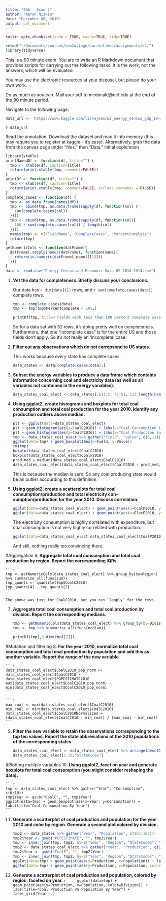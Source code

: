 ```yaml
---
title: "EDA - Exam 2"
author: "Aaron Niskin"
date: "December 06, 2016"
output: pdf_document
---
```


```r
knitr::opts_chunk$set(echo = TRUE, cache=TRUE, tidy=TRUE)
```

```r
setwd("~/Documents/courses/newCollege/current/eda/assignments/e2/")
library(tidyverse)
```

This is a 90 minute exam. You are to write an R Markdown document that provides scripts for carrying out the following tasks. It is the work, not the answers, which will be evaluated.

You may use the electronic resources at your disposal, but please do your own work.

Do as much as you can. Mail your pdf to mcdonald@ncf.edu at the end of the 90 minute period.

Navigate to the following page:

```r
data_url <- 'https://www.kaggle.com/lislejoem/us_energy_census_gdp_10-14'
```

`r data_url`

Read the annotation. Download the dataset and read it into memory (this may require you to register at kaggle - it’s easy). Alternatively, grab the data from the canvas page under “files,” then “Data.”
Initial exploration

```r
library(xtable)
printNamedDf <- function(df, title="") {
  tmp <- xtable(df, caption=title)
  return(print.xtable(tmp, comment=FALSE))
}
printDf <- function(df, title="") {
  tmp <- xtable(df, caption=title)
  return(print.xtable(tmp, comment=FALSE, include.rownames = FALSE))
}
complete_cases <- function(df) {
  tmp <- as.data.frame(names(df))
  tmp <- cbind(tmp, as.data.frame(sapply(df, function(col) {
    sum(complete.cases(col))
  })))
  tmp <- cbind(tmp, as.data.frame(sapply(df, function(col){
    100 * sum(complete.cases(col)) / length(col)
  })))
  names(tmp) <- c("FieldName", "CompleteCases", "PercentComplete")
  return(tmp)
}
getNumericCols <- function(datFrame){
  datFrame[,sapply(names(datFrame), function(name){
    return(is.numeric(datFrame[,name][[1]]))
  })]
}
data <- read.csv("Energy Census and Economic Data US 2010-2014.csv")
```

1.  **Vet the data for completeness. Briefly discuss your conclusions.**
    
    Our data has `r dim(data[1])` rows, and `r sum(complete.cases(data))` complete rows.
    
    ```r
    tmp <- complete_cases(data)
    tmp <- tmp[tmp$PercentComplete < 100,]
    ```
    
    ```r
    printDf(tmp, title='Fields with less than 100 percent complete cases')
    ```
    
    So for a data set with 52 rows, it's doing pretty well on completeness. Furthermore, that one "incomplete case" is for the entire US and those fields don't apply. So it's not really an 'incomplete' case.

2.  **Filter out any observations which do not correpsond to US states.**
    
    This works because every state has complete cases.
    
    ```r
    data_states <- data[complete.cases(data),]
    ```
    
3.  **Subset the energy variables to produce a data frame which contains information concerning coal and electricity data (as well as all variables not contained in the energy variables).**
    
    ```r
    data_states_coal_elect <- data_states[,c(1:5, 47:81, 122:length(names(data_states)))]
    ```
    
4.  **Using ggplot2, create histograms and boxplots for total coal consumption and total coal production for the year 2010. Identify any production outliers above median.**
    
    ```r
    plt <- ggplot(data=data_states_coal_elect)
    plt + geom_histogram(aes(x=CoalC2010)) + labs(x="Coal Consumption in 2010 with Red Median Line") + geom_vline(aes(xintercept= median(CoalC2010), color='red'))
    plt + geom_histogram(aes(x=CoalP2010)) + labs(x="Coal Production in 2010 with Red Median Line") + geom_vline(aes(xintercept= median(CoalP2010), color='red'))
    tmp <- data_states_coal_elect %>% gather("Field", "Value", c(6,11))
    ggplot(data=tmp) + geom_boxplot(aes(x=Field, y=Value))
    rm(tmp)
    boxplot(data_states_coal_elect$CoalC2010)
    boxplot(data_states_coal_elect$CoalP2010)
    prod_med = median(data_states_coal_elect$CoalP2010)
    data_states_coal_elect[data_states_coal_elect$CoalP2010 > prod_med, "StateCodes"]
    ```
    
    This is because the median is zero. So any coal producing state would be an outlier accourding to this definition.

5.  **Using ggplot2, create a scatterplots for total coal consumption/production and total electricity con- sumption/production for the year 2010. Discuss correlation.**
    
    ```r
    ggplot(data=data_states_coal_elect) + geom_point(aes(x=CoalP2010, y= CoalC2010)) + labs(title= "Coal Consumption VS Production for 2010")
    ggplot(data=data_states_coal_elect) + geom_point(aes(x=ElecE2010, y= ElecC2010)) + labs(title= "Electricity Consumption VS Expenditure for 2010")
    ```
    
    The electricity consumption is highly correlated with expenditure, but coal consumption is not very highly correlated with production.
    
    ```r
    ggplot(data=data_states_coal_elect[data_states_coal_elect$CoalP2010 > 0,]) + geom_point(aes(x=CoalP2010, y= CoalC2010)) + labs(title= "Coal Consumption VS Production for Coal Producing States in 2010")
    ```
    
    And still, nothing really too convincing there.

#Aggregation
6.  **Aggregate total coal consumption and total coal production by region. Report the corresponding IQRs.**
    
    ```r
    tmp <- getNumericCols(data_states_coal_elect) %>% group_by(by=Region) %>% summarise_all(funs(sum))
    tmp_quants <- quantile(tmp$CoalC2010)
    tmp_quants[4] - tmp_quants[2]
    ```
    
    The above was just for CoalC2010, but you can `lapply` for the rest.
    
7.  **Aggregate total coal consumption and total coal production by division. Report the corresponding medians.**
    
    ```r
    tmp <- getNumericCols(data_states_coal_elect) %>% group_by(by=Division) %>% summarise_all(funs(sum))
    tmp <- tmp %>% summarise_all(funs(median))
    ```
    ```r
    printDf(tmp[,6:dim(tmp)[2]])
    ```

#Mutation and filtering
8.  **For the year 2010, normalize total coal consumption and total coal production by population and add this as another variable. Report the range of the new variable**
    
    ```r
    data_states_coal_elect$CoalC2010_pop_norm <- data_states_coal_elect$CoalC2010 / data_states_coal_elect$POPESTIMATE2010
    max(data_states_coal_elect$CoalC2010_pop_norm) - min(data_states_coal_elect$CoalC2010_pop_norm)
    ```
    
    ```r
    max_coal <- max(data_states_coal_elect$CoalC2010)
    min_coal <- min(data_states_coal_elect$CoalC2010)
    data_states_coal_elect$CoalC2010Normalized = (data_states_coal_elect$CoalC2010 - min_coal) / (max_coal - min_coal)
    ```
    
9.  **Filter the new variable to retain the observations corresponding to the top ten values. Report the state abbreviations of the 2010 populations of the corresponding states.**
    
    ```r
    data_states_coal_elect <- data_states_coal_elect %>% arrange(desc(CoalC2010_pop_norm))
    data_states_coal_elect[1:10,"StateCodes"]
    ```

#Plotting multiple variables
10. **Using ggplot2, facet on year and generate boxplots for total coal consumption (you might consider reshaping the data).**
    
    ```r
    tmp <- data_states_coal_elect %>% gather("Year", "Consumption", c(6:10))
    tmp$Year <- gsub("CoalC", "", tmp$Year)
    ggplot(data=tmp) + geom_boxplot(aes(x=Year, y=Consumption)) + labs(title="Coal Consumption By Year")
    ```
    
11. **Generate a scatterplot of coal production and population for the year 2010 and color by region. Generate a second plot colored by division.**
    
    ```r
    tmp2 <- data_states %>% gather("Year", "Population", c(163:167))
    tmp2$Year <- gsub("POPESTIMATE", "", tmp2$Year)
    tmp <- inner_join(tmp, tmp2, by=c("Year", "Region", "StateCodes", "Division"))
    tmp2 <- data_states_coal_elect %>% gather("Year", "Production", c(11:15))
    tmp2$Year <- gsub("CoalP", "", tmp2$Year)
    tmp <- inner_join(tmp, tmp2, by=c("Year", "Region", "StateCodes", "Division"))
    ggplot(data=tmp) + geom_point(aes(y=Production, x=Population)) + labs(title="Coal Production by Population")
    ggplot(data=tmp) + geom_point(aes(y=Production, x=Population, color=Division)) + labs(title="Coal Production by Population")
    ```

12. **Generate a scatterplot of coal production and population, colored by region, faceted on year.**
    ```r
    ggplot(data=tmp) + geom_point(aes(y=Production, x=Population, color=Division)) + labs(title="Coal Production VS Population By Year") + facet_grid(Year ~.)
    ```